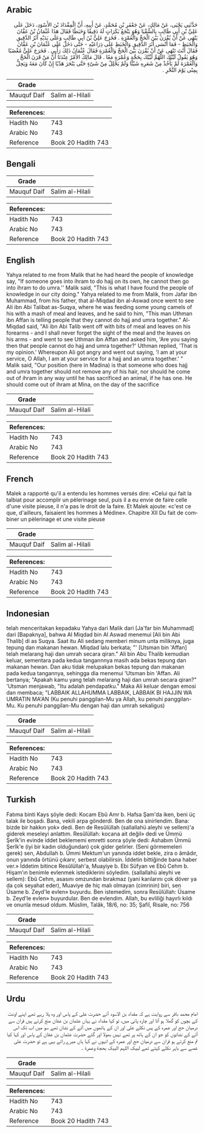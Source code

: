 ## Arabic


<div dir="rtl" lang="ar" style={{fontSize:'larger',backgroundColor:'#f8f9fa',padding:20}}>
حَدَّثَنِي يَحْيَى، عَنْ مَالِكٍ، عَنْ جَعْفَرِ بْنِ مُحَمَّدٍ، عَنْ أَبِيهِ، أَنَّ الْمِقْدَادَ بْنَ الأَسْوَدِ، دَخَلَ عَلَى عَلِيِّ بْنِ أَبِي طَالِبٍ بِالسُّقْيَا وَهُوَ يَنْجَعُ بَكَرَاتٍ لَهُ دَقِيقًا وَخَبَطًا فَقَالَ هَذَا عُثْمَانُ بْنُ عَفَّانَ يَنْهَى عَنْ أَنْ يُقْرَنَ بَيْنَ الْحَجِّ وَالْعُمْرَةِ ‏.‏ فَخَرَجَ عَلِيُّ بْنُ أَبِي طَالِبٍ وَعَلَى يَدَيْهِ أَثَرُ الدَّقِيقِ وَالْخَبَطِ - فَمَا أَنْسَى أَثَرَ الدَّقِيقِ وَالْخَبَطِ عَلَى ذِرَاعَيْهِ - حَتَّى دَخَلَ عَلَى عُثْمَانَ بْنِ عَفَّانَ فَقَالَ أَنْتَ تَنْهَى عَنْ أَنْ يُقْرَنَ بَيْنَ الْحَجِّ وَالْعُمْرَةِ فَقَالَ عُثْمَانُ ذَلِكَ رَأْيِي ‏.‏ فَخَرَجَ عَلِيٌّ مُغْضَبًا وَهُوَ يَقُولُ لَبَّيْكَ اللَّهُمَّ لَبَّيْكَ بِحَجَّةٍ وَعُمْرَةٍ مَعًا ‏.‏ قَالَ مَالِكٌ الأَمْرُ عِنْدَنَا أَنَّ مَنْ قَرَنَ الْحَجَّ وَالْعُمْرَةَ لَمْ يَأْخُذْ مِنْ شَعَرِهِ شَيْئًا وَلَمْ يَحْلِلْ مِنْ شَىْءٍ حَتَّى يَنْحَرَ هَدْيًا إِنْ كَانَ مَعَهُ وَيَحِلُّ بِمِنًى يَوْمَ النَّحْرِ ‏.‏
</div>
<div style={{backgroundColor:'#f8f9fa',padding:20, marginBottom: 10}}><table> <thead> <tr> <th>Grade</th> <th></th> </tr> </thead> <tbody> <tr><td>Mauquf Daif</td><td>Salim al-Hilali</td></tr></tbody></table><table> <thead> <tr> <th>References:</th> <th></th> </tr> </thead> <tbody><tr><td>Hadith No</td><td>743</td></tr><tr><td>Arabic No</td><td>743</td></tr><tr><td>Reference</td><td>Book 20 Hadith 743</td></tr></tbody></table></div>

## Bengali


<div dir="ltr" lang="bn" style={{fontSize:'larger',backgroundColor:'#f8f9fa',padding:20}}>

</div>
<div style={{backgroundColor:'#f8f9fa',padding:20, marginBottom: 10}}><table> <thead> <tr> <th>Grade</th> <th></th> </tr> </thead> <tbody> <tr><td>Mauquf Daif</td><td>Salim al-Hilali</td></tr></tbody></table><table> <thead> <tr> <th>References:</th> <th></th> </tr> </thead> <tbody><tr><td>Hadith No</td><td>743</td></tr><tr><td>Arabic No</td><td>743</td></tr><tr><td>Reference</td><td>Book 20 Hadith 743</td></tr></tbody></table></div>

## English


<div dir="ltr" lang="en" style={{fontSize:'larger',backgroundColor:'#f8f9fa',padding:20}}>
Yahya related to me from Malik that he had heard the people of knowledge say, "If someone goes into ihram to do hajj on its own, he cannot then go into ihram to do umra.'' Malik said, "This is what I have found the people of knowledge in our city doing." Yahya related to me from Malik, from Jafar ibn Muhammad, from his father, that al-Miqdad ibn al-Aswad once went to see AIi ibn Abi Talibat as-Suqya, where he was feeding some young camels of his with a mash of meal and leaves, and he said to him, "This man Uthman ibn Affan is telling people that they cannot do hajj and umra together." Al-Miqdad said, "Ali ibn Abi Talib went off with bits of meal and leaves on his forearms - and I shall never forget the sight of the meal and the leaves on his arms - and went to see Uthman ibn Affan and asked him, 'Are you saying then that people cannot do hajj and umra together?' Uthman replied, 'That is my opinion.' Whereupon AIi got angry and went out saying, 'I am at your service, O Allah, I am at your service for a hajj and an umra together.' " Malik said, "Our position (here in Madina) is that someone who does hajj and umra together should not remove any of his hair, nor should he come out of ihram in any way until he has sacrificed an animal, if he has one. He should come out of ihram at Mina, on the day of the sacrifice
</div>
<div style={{backgroundColor:'#f8f9fa',padding:20, marginBottom: 10}}><table> <thead> <tr> <th>Grade</th> <th></th> </tr> </thead> <tbody> <tr><td>Mauquf Daif</td><td>Salim al-Hilali</td></tr></tbody></table><table> <thead> <tr> <th>References:</th> <th></th> </tr> </thead> <tbody><tr><td>Hadith No</td><td>743</td></tr><tr><td>Arabic No</td><td>743</td></tr><tr><td>Reference</td><td>Book 20 Hadith 743</td></tr></tbody></table></div>

## French


<div dir="ltr" lang="fr" style={{fontSize:'larger',backgroundColor:'#f8f9fa',padding:20}}>
Malek a rapporté qu'il a entendu les hommes versés dire: «Celui qui fait la talbiat pour accomplir un pèlerinage seul, puis il a eu envie de faire celle d'une visite pieuse, il n'a pas le droit de la faire. Et Malek ajoute: «c'est ce que, d'ailleurs, faisaient les hommes à Médine». Chapitre XII Du fait de combiner un pèlerinage et une visite pieuse
</div>
<div style={{backgroundColor:'#f8f9fa',padding:20, marginBottom: 10}}><table> <thead> <tr> <th>Grade</th> <th></th> </tr> </thead> <tbody> <tr><td>Mauquf Daif</td><td>Salim al-Hilali</td></tr></tbody></table><table> <thead> <tr> <th>References:</th> <th></th> </tr> </thead> <tbody><tr><td>Hadith No</td><td>743</td></tr><tr><td>Arabic No</td><td>743</td></tr><tr><td>Reference</td><td>Book 20 Hadith 743</td></tr></tbody></table></div>

## Indonesian


<div dir="ltr" lang="id" style={{fontSize:'larger',backgroundColor:'#f8f9fa',padding:20}}>
telah menceritakan kepadaku Yahya dari Malik dari [Ja'far bin Muhammad] dari [Bapaknya], bahwa Al Miqdad bin Al Aswad menemui [Ali bin Abi Thalib] di as Suqya. Saat itu Ali sedang memberi minum unta miliknya, juga tepung dan makanan hewan. Miqdad lalu berkata; "' [Utsman bin 'Affan] telah melarang haji dan umrah secara qiran." Ali bin Abu Thalib kemudian keluar, sementara pada kedua tangannnya masih ada bekas tepung dan makanan hewan. Dan aku tidak melupakan bekas tepung dan makanan pada kedua tangannya, sehingga dia menemui 'Utsman bin 'Affan. Ali bertanya; "Apakah kamu yang telah melarang haji dan umrah secara qiran?" 'Utsman menjawab, "Itu adalah pendapatku." Maka Ali keluar dengan emosi dan membaca; "LABBAIK ALLAHUMMA LABBAIK, LABBAIK BI HAJJIN WA UMRATIN MA'AN (Ku penuhi panggilan-Mu ya Allah, ku penuhi panggilan-Mu. Ku penuhi panggilan-Mu dengan haji dan umrah sekaligus)
</div>
<div style={{backgroundColor:'#f8f9fa',padding:20, marginBottom: 10}}><table> <thead> <tr> <th>Grade</th> <th></th> </tr> </thead> <tbody> <tr><td>Mauquf Daif</td><td>Salim al-Hilali</td></tr></tbody></table><table> <thead> <tr> <th>References:</th> <th></th> </tr> </thead> <tbody><tr><td>Hadith No</td><td>743</td></tr><tr><td>Arabic No</td><td>743</td></tr><tr><td>Reference</td><td>Book 20 Hadith 743</td></tr></tbody></table></div>

## Turkish


<div dir="ltr" lang="tr" style={{fontSize:'larger',backgroundColor:'#f8f9fa',padding:20}}>
Fatıma binti Kays şöyle dedi: Kocam Ebû Amr b. Hafsa Şam'da iken, beni üç talak ile boşadı. Bana, vekili arpa gönderdi. Ben de ona sinirlendim. Bana: bizde bir hakkın yok» dedi. Ben de Resûlüllah (sallallahü aleyhi ve sellem)'a giderek meseleyi anlattım. Resûlüllah: kocana ait değil» dedi ve Ümmü Şerîk'in evinde iddet beklememi emretti sonra şöyle dedi: Ashabım Ümmü Şerîk'e (iyi bir kadın olduğundan) çok gider gelirler. (Seni görmemeleri gerek) sen, Abdullah b. Ümmi Mektum'un yanında iddet bekle, zira o âmâdır, onun yanında örtünü çıkarır, serbest olabilirsin. İddetin bittiğinde bana haber ver.» İddetim bitince Resûlüllah'a, Muayiye b. Ebi Süfyan ve Ebû Cehm b. Hişam’ın benimle evlenmek istediklerini söyledim. (sallallahü aleyhi ve sellem): Ebû Cehm, asasını omzundan bırakmaz (yani karılarını çok döver ya da çok seyahat eder), Muaviye de hiç malı olmayan (cimrinin) biri, sen Üsame b. Zeyd'le evlen» buyurdu. Ben istemedim, sonra Resûlüllah: Üsame b. Zeyd'le evlen» buyurdular. Ben de evlendim. Allah, bu evliliği hayırlı kıldı ve onunla mesud oldum. Müslim, Talâk, 18/6, no: 35; Şafiî, Risale, no: 756
</div>
<div style={{backgroundColor:'#f8f9fa',padding:20, marginBottom: 10}}><table> <thead> <tr> <th>Grade</th> <th></th> </tr> </thead> <tbody> <tr><td>Mauquf Daif</td><td>Salim al-Hilali</td></tr></tbody></table><table> <thead> <tr> <th>References:</th> <th></th> </tr> </thead> <tbody><tr><td>Hadith No</td><td>743</td></tr><tr><td>Arabic No</td><td>743</td></tr><tr><td>Reference</td><td>Book 20 Hadith 743</td></tr></tbody></table></div>

## Urdu


<div dir="rtl" lang="ur" style={{fontSize:'larger',backgroundColor:'#f8f9fa',padding:20}}>
امام محمد باقر سے روایت ہے کہ مقداد بن الاسود آئے حضرت علی کے پاس اور وہ پلا رہے تھے اپنے اونٹ کے بچوں کو گھلا ہو آٹا اور چارہ پانی میں، تو کہا مقداد نے یہاں عثمان بن عفان منع کرتے ہیں قران سے درمیان حج اور عمرہ کے پس نکلے علی اور ان کے ہاتھوں میں آٹے کے نشان تھے سو میں اب تک اس آٹے کے نشانوں کو جو ان کے ہاتھ پر تھے نہیں بھولا اور گئے حضرت عثماں بن عفان کے پاس اور کہا کیا تم منع کرتے ہو قران سے درمیان حج اور عمرہ کے انہوں نے کہا ہاں میرے رائے یہی ہے تو حضرت علی غصے سے باہر نکلے کہتے تھے لبیک اللہم البیک بحجة وعمرۃ ۔
</div>
<div style={{backgroundColor:'#f8f9fa',padding:20, marginBottom: 10}}><table> <thead> <tr> <th>Grade</th> <th></th> </tr> </thead> <tbody> <tr><td>Mauquf Daif</td><td>Salim al-Hilali</td></tr></tbody></table><table> <thead> <tr> <th>References:</th> <th></th> </tr> </thead> <tbody><tr><td>Hadith No</td><td>743</td></tr><tr><td>Arabic No</td><td>743</td></tr><tr><td>Reference</td><td>Book 20 Hadith 743</td></tr></tbody></table></div>